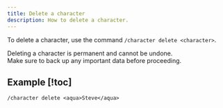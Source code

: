 ```yaml
---
title: Delete a character
description: How to delete a character.
---
```


To delete a character, use the command `/character delete <character>`.

<Callout type="error">

Deleting a character is permanent and cannot be undone.  
 Make sure to back up any important data before proceeding.

</Callout>

## Example [!toc]

```
/character delete <aqua>Steve</aqua>
```
